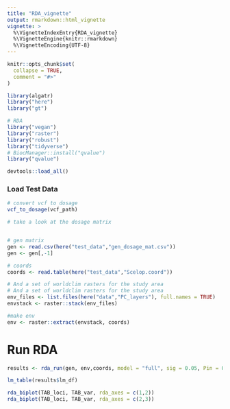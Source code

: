 ```yaml
---
title: "RDA_vignette"
output: rmarkdown::html_vignette
vignette: >
  %\VignetteIndexEntry{RDA_vignette}
  %\VignetteEngine{knitr::rmarkdown}
  %\VignetteEncoding{UTF-8}
---
```


```r
knitr::opts_chunk$set(
  collapse = TRUE,
  comment = "#>"
)
```

```r
library(algatr)
library("here")
library("gt")

# RDA
library("vegan")
library("raster")
library("robust")
library("tidyverse")
# BiocManager::install("qvalue")
library("qvalue")

devtools::load_all()
```

### Load Test Data

```r
# convert vcf to dosage
vcf_to_dosage(vcf_path)

# take a look at the dosage matrix


# gen matrix
gen <- read.csv(here("test_data","gen_dosage_mat.csv"))
gen <- gen[,-1]

# coords
coords <- read.table(here("test_data","Scelop.coord"))

# And a set of worldclim rasters for the study area
# And a set of worldclim rasters for the study area
env_files <- list.files(here("data","PC_layers"), full.names = TRUE)
envstack <- raster::stack(env_files)

#make env
env <- raster::extract(envstack, coords)
```

# Run RDA
```r
results <- rda_run(gen, env,coords, model = "full", sig = 0.05, Pin = 0.05, R2permutations = 1000, R2scope = T, padj_method = "fdr")
```
```r
lm_table(results$lm_df)
```
```r
rda_biplot(TAB_loci, TAB_var, rda_axes = c(1,2))
rda_biplot(TAB_loci, TAB_var, rda_axes = c(2,3))
```

